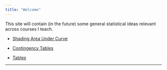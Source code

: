 ```yaml
---
title: "Welcome"
---
```


This site will contain (in the future) some general statistical ideas relevant across courses I teach.


* [Shading Area Under Curve](./rmarkdown/NormalGGio.html)

* [Contingency Tables](./rmarkdown/ContingencyTables.html)

* [Tables](./rmarkdown/FormattingTables.html)

* * *